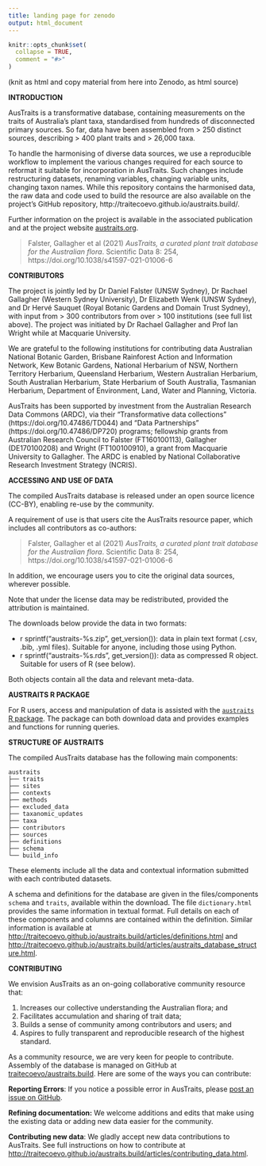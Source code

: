 ```yaml
---
title: landing page for zenodo
output: html_document
---
```


<!-- README.md is generated from README.Rmd. Please edit that file -->

```r
knitr::opts_chunk$set(
  collapse = TRUE,
  comment = "#>"
)
```

(knit as html and copy material from here into Zenodo, as html source)

**INTRODUCTION**

AusTraits is a transformative database, containing measurements on the traits of Australia’s plant taxa, standardised from hundreds of disconnected primary sources. So far, data have been assembled from > 250 distinct sources, describing > 400  plant traits and > 26,000 taxa.

To handle the harmonising of diverse data sources, we use a reproducible workflow to implement the various changes required for each source to reformat it suitable for incorporation in AusTraits. Such changes include restructuring datasets, renaming variables, changing variable units, changing taxon names. While this repository contains the harmonised data, the raw data and code used to build the resource are also available on the project's GitHub repository, http://traitecoevo.github.io/austraits.build/.

Further information on the project is available in the associated publication and at the project website [austraits.org](https://austraits.org).

> Falster, Gallagher et al (2021) *AusTraits, a curated plant trait database for the Australian flora*. Scientific Data 8: 254, https://doi.org/10.1038/s41597-021-01006-6

**CONTRIBUTORS**

The project is jointly led by Dr Daniel Falster (UNSW Sydney), Dr Rachael Gallagher (Western Sydney University), Dr Elizabeth Wenk (UNSW Sydney), and Dr Hervé Sauquet (Royal Botanic Gardens and Domain Trust Sydney), with input from > 300 contributors from over > 100 institutions (see full list above). The project was initiated by Dr Rachael Gallagher and Prof Ian Wright while at Macquarie University.

We are grateful to the following institutions for contributing data Australian National Botanic Garden, Brisbane Rainforest Action and Information Network, Kew Botanic Gardens, National Herbarium of NSW, Northern Territory Herbarium, Queensland Herbarium, Western Australian Herbarium, South Australian Herbarium, State Herbarium of South Australia, Tasmanian Herbarium, Department of Environment, Land, Water and Planning, Victoria.

AusTraits has been supported by investment from the Australian Research Data Commons (ARDC), via their "Transformative data collections" (https://doi.org/10.47486/TD044) and "Data Partnerships" (https://doi.org/10.47486/DP720) programs; fellowship grants from Australian Research Council to Falster (FT160100113), Gallagher (DE170100208) and Wright (FT100100910), a grant from Macquarie University to Gallagher. The ARDC is enabled by National Collaborative Research Investment Strategy (NCRIS).

**ACCESSING AND USE OF DATA**

The compiled AusTraits database is released under an open source licence (CC-BY), enabling re-use by the community. 

A requirement of use is that users cite the AusTraits resource paper, which includes all contributors as co-authors:

> Falster, Gallagher et al (2021) *AusTraits, a curated plant trait database for the Australian flora*. Scientific Data 8: 254, https://doi.org/10.1038/s41597-021-01006-6

In addition, we encourage users you to cite the original data sources, wherever possible. 

Note that under the license data may be redistributed, provided the attribution is maintained. 

The downloads below provide the data in two formats:

- ` `r sprintf("austraits-%s.zip", get_version())` `: data in plain text format (.csv, .bib, .yml files). Suitable for anyone, including those using Python. 
- ` `r sprintf("austraits-%s.rds", get_version())` `: data as compressed R object. Suitable for users of R (see below).

Both objects contain all the data and relevant meta-data.

**AUSTRAITS R PACKAGE**

For R users, access and manipulation of data is assisted with the [`austraits` R package](http://github.com/traitecoevo/austraits). The package can both download data and provides examples and functions for running queries.

**STRUCTURE OF AUSTRAITS**

The compiled AusTraits database has the following main components:

```
austraits
├── traits
├── sites
├── contexts
├── methods
├── excluded_data
├── taxanomic_updates
├── taxa
├── contributors
├── sources
├── definitions
├── schema
└── build_info
```

These elements include all the data and contextual information submitted with each contributed datasets.

A schema and definitions for the database are given in the files/components `schema` and `traits`, available within the download. The file `dictionary.html` provides the same information in textual format. Full details on each of these components and columns are contained within the definition. Similar information is available at [http://traitecoevo.github.io/austraits.build/articles/definitions.html](http://traitecoevo.github.io/austraits.build/articles/definitions.html) and [http://traitecoevo.github.io/austraits.build/articles/austraits_database_structure.html](http://traitecoevo.github.io/austraits.build/articles/austraits_database_structure.html).


**CONTRIBUTING**

We envision AusTraits as an on-going collaborative community resource that:

1. Increases our collective understanding the Australian flora; and 
2. Facilitates accumulation and sharing of trait data;
3. Builds a sense of community among contributors and users; and
4. Aspires to fully transparent and reproducible research of the highest standard.

As a community resource, we are very keen for people to contribute. Assembly of the database is managed on GitHub at [traitecoevo/austraits.build](https://github.com/traitecoevo/austraits.build). Here are some of the ways you can contribute: 

**Reporting Errors**: If you notice a possible error in AusTraits, please [post an issue on GitHub](https://github.com/traitecoevo/austraits.build/issues).

**Refining documentation:** We welcome additions and edits that make using the existing data or adding new data easier for the community.

**Contributing new data**: We gladly accept new data contributions to AusTraits. See full instructions on how to contribute at [ http://traitecoevo.github.io/austraits.build/articles/contributing_data.html](http://traitecoevo.github.io/austraits.build/articles/contributing_data.html).

